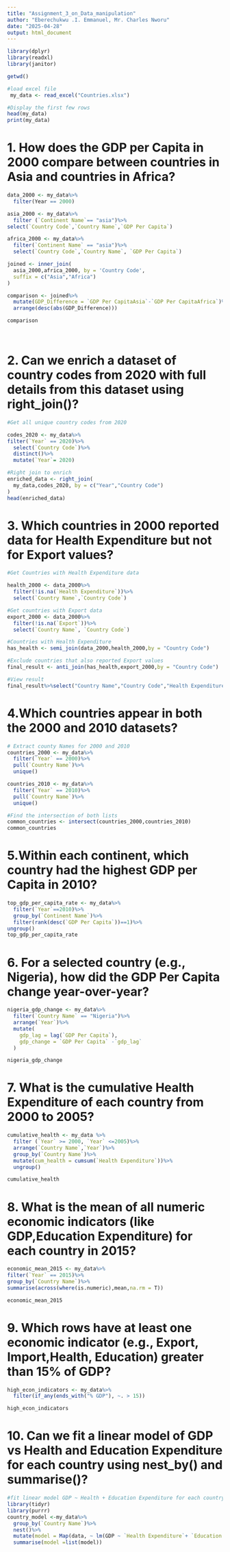 ---
title: "Assignment_3_on_Data_manipulation"
author: "Eberechukwu .I. Emmanuel, Mr. Charles Nworu"
date: "2025-04-28"
output: html_document
---

```{r setup, include=FALSE}
library(dplyr)
library(readxl)
library(janitor)
```

```{r, include=FALSE}
getwd()
```

```{r, load_excel_data, include=FALSE}
#load excel file
 my_data <- read_excel("Countries.xlsx")

#Display the first few rows
head(my_data)
print(my_data)
```

# 1. How does the GDP per Capita in 2000 compare between countries in Asia and countries in Africa?
```{r}
data_2000 <- my_data%>%
  filter(Year == 2000)

asia_2000 <- my_data%>%
  filter (`Continent Name`== "asia")%>%
select(`Country Code`,`Country Name`,`GDP Per Capita`)

africa_2000 <- my_data%>%
  filter(`Continent Name` == "asia")%>%
  select(`Country Code`,`Country Name`, `GDP Per Capita`)

joined <- inner_join(
  asia_2000,africa_2000, by = 'Country Code',
  suffix = c("Asia","Africa")
)

comparison <- joined%>%
  mutate(GDP_Difference = `GDP Per CapitaAsia`-`GDP Per CapitaAfrica`)%>%
  arrange(desc(abs(GDP_Difference)))

comparison
  



```

# 2. Can we enrich a dataset of country codes from 2020 with full details from this dataset using right_join()?
```{r}
#Get all unique country codes from 2020

codes_2020 <- my_data%>%
filter(`Year` == 2020)%>%
  select(`Country Code`)%>%
  distinct()%>%
  mutate(`Year`= 2020)

#Right join to enrich
enriched_data <- right_join(
  my_data,codes_2020, by = c("Year","Country Code")
)
head(enriched_data)
```

# 3.   Which countries in 2000 reported data for Health Expenditure but not for Export values?
```{r}
#Get Countries with Health Expenditure data

health_2000 <- data_2000%>%
  filter(!is.na(`Health Expenditure`))%>%
  select(`Country Name`,`Country Code`)

#Get countries with Export data
export_2000 <- data_2000%>%
  filter(!is.na(`Export`))%>%
  select(`Country Name`, `Country Code`)

#Countries with Health Expenditure
has_health <- semi_join(data_2000,health_2000,by = "Country Code")

#Exclude countries that also reported Export values 
final_result <- anti_join(has_health,export_2000,by = "Country Code")

#View result
final_result%>%select("Country Name","Country Code","Health Expenditure")
```


# 4.Which countries appear in both the 2000 and 2010 datasets?
```{r}
# Extract county Names for 2000 and 2010
countries_2000 <- my_data%>%
  filter(`Year` == 2000)%>%
  pull(`Country Name`)%>%
  unique()

countries_2010 <- my_data%>%
  filter(`Year` == 2010)%>%
  pull(`Country Name`)%>%
  unique()

#Find the intersection of both lists
common_countries <- intersect(countries_2000,countries_2010)
common_countries
```

# 5.Within each continent, which country had the highest GDP per Capita  in 2010?
```{r}
top_gdp_per_capita_rate <- my_data%>%
  filter(`Year`==2010)%>%
  group_by(`Continent Name`)%>%
  filter(rank(desc(`GDP Per Capita`))==1)%>%
ungroup()
top_gdp_per_capita_rate
```


# 6. For a selected country (e.g., Nigeria), how did the GDP Per Capita change year-over-year?
```{r}
nigeria_gdp_change <- my_data%>%
  filter(`Country Name` == "Nigeria")%>%
  arrange(`Year`)%>%
  mutate(
    gdp_lag = lag(`GDP Per Capita`),
    gdp_change = `GDP Per Capita` -`gdp_lag`
  )

nigeria_gdp_change
```

# 7.  What is the cumulative Health Expenditure of each country from 2000 to 2005?
```{r}
cumulative_health <- my_data %>%
  filter (`Year` >= 2000, `Year` <=2005)%>%
  arrange(`Country Name`,`Year`)%>%
  group_by(`Country Name`)%>%
  mutate(cum_health = cumsum(`Health Expenditure`))%>%
  ungroup()

cumulative_health

```


# 8. What is the mean of all numeric economic indicators (like GDP,Education Expenditure) for each country in 2015?  
```{r}
economic_mean_2015 <- my_data%>%
filter(`Year` == 2015)%>%
group_by(`Country Name`)%>%
summarise(across(where(is.numeric),mean,na.rm = T))

economic_mean_2015
```


# 9. Which rows have at least one economic indicator (e.g., Export, Import,Health, Education) greater than 15% of GDP?
```{r}
high_econ_indicators <- my_data%>%
  filter(if_any(ends_with("% GDP"), ~. > 15))

high_econ_indicators
```

# 10. Can we fit a linear model of GDP vs Health and Education Expenditure for each country using nest_by() and summarise()?
```{r}
#fit linear model GDP ~ Health + Education Expenditure for each country
library(tidyr)
library(purrr)
country_model <-my_data%>%
  group_by(`Country Name`)%>%
  nest()%>%
  mutate(model = Map(data, ~ lm(GDP ~ `Health Expenditure`+ `Education Expenditure`,data = .)))%>%
  summarise(model =list(model))

```

